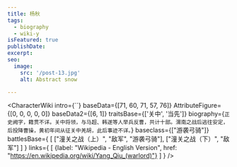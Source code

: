 ```yaml
---
title: 杨秋
tags:
  - biography
  - wiki-y
isFeatured: true
publishDate:
excerpt:
seo:
  image:
    src: '/post-13.jpg'
    alt: Abstract snow

---
```



<CharacterWiki
  intro={``}
  baseData={[71, 60, 71, 57, 76]}
  AttributeFigure={[0, 0, 0, 0, 0]}
  baseData2={[6, 1]}
  traitsBase={['关中', '当先']}
  biography={`正史阙字，籍贯不详。关中将领，与马超、韩遂等人举兵反曹，共计十部。渭南之战后逃往安定，后投降曹操，黄初年间从征关中羌胡，此后事迹不详。`}
  baseclass={["游袭弓骑"]}
  battlesBase={
    [
      ["潼关之战（上）", "敌军", "游袭弓骑"],
      ["潼关之战（下）", "敌军"]
    ]
  }
  links={
    [
      {label: "Wikipedia - English Version", href: "https://en.wikipedia.org/wiki/Yang_Qiu_(warlord)"}
    ]
  }
/>
